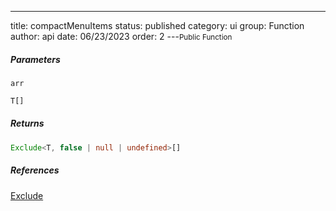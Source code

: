 ---
title: compactMenuItems
status: published
category: ui
group: Function
author: api
date: 06/23/2023
order: 2
---<Small>Public Function</Small>




##### Parameters


<ParametersTable>

<ParametersTableRow>
<ParametersTableName>

`arr`

</ParametersTableName>
<ParametersTableDescription>

```ts
T[]
```



</ParametersTableDescription>
</ParametersTableRow>
</ParametersTable>

##### Returns


```ts
Exclude<T, false | null | undefined>[]
```

##### References

[Exclude](/gen/Exclude-type)

